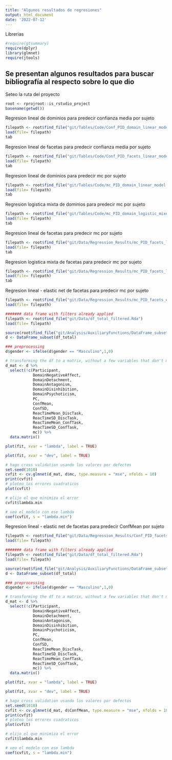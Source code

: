 ```yaml
---
title: "Algunos resultados de regresiones"
output: html_document
date: '2022-07-12'
---
```


Librerias
```r
#require(gtsummary)
require(dplyr)
library(glmnet)
require(jtools)
```

## Se presentan algunos resultados para buscar bibliografía al respecto sobre lo que dio

Seteo la ruta del proyecto
```r
root <- rprojroot::is_rstudio_project
basename(getwd())  
```

Regresion lineal de dominios para predecir confianza media por sujeto
```r
filepath <- root$find_file("git/Tables/Code/Conf_PID_domain_linear_model.RData")
load(file= filepath)
tab
```

Regresion lineal de facetas para predecir confianza media por sujeto
```r
filepath <- root$find_file("git/Tables/Code/Conf_PID_facets_linear_model.RData")
load(file= filepath)
tab 
```

Regresion lineal de dominios para predecir mc por sujeto
```r
filepath <- root$find_file("git/Tables/Code/mc_PID_domain_linear_model.RData")
load(file= filepath)
tab
```

Regresion logistica mixta de dominios para predecir mc por sujeto
```r
filepath <- root$find_file("git/Tables/Code/mc_PID_domain_logistic_mixed_model.RData")
load(file= filepath)
tab
```

Regresion lineal de facetas para predecir mc por sujeto
```r
filepath <- root$find_file("git/Data/Regression_Results/mc_PID_facets_linear_model.RData")
load(file= filepath)
tab
```

Regresion logistica mixta de facetas para predecir mc por sujeto
```r
filepath <- root$find_file("git/Data/Regression_Results/mc_PID_facets_logistic_mixed_model.RData")
load(file= filepath)
tab
```

Regresion lineal - elastic net de facetas para predecir mc por sujeto
```r
filepath <- root$find_file("git/Data/Regression_Results/mc_PID_facets_elasticNet_linear_model.RData")
load(file= filepath)

####### data frame with filters already applied
filepath <- root$find_file("git/Data/df_total_filtered.Rda")
load(file= filepath)

source(root$find_file("git/Analysis/AuxiliaryFunctions/DataFrame_subset.R"))
d <- DataFrame_subset(df_total)

### preprocessing
d$gender <- ifelse(d$gender == "Masculino",1,0)

# transforming the df to a matrix, without a few variables that don't matter
d_mat <- d %>%
  select(!c(Participant,
            DomainNegativeAffect,
            DomainDetachment,
            DomainAntagonism,
            DomainDisinhibition,
            DomainPsychoticism,
            PC,
            ConfMean,
            ConfSD,
            ReacTimeMean_DiscTask,
            ReacTimeSD_DiscTask,
            ReacTimeMean_ConfTask,
            ReacTimeSD_ConfTask,
            mc)) %>%
  data.matrix()

plot(fit, xvar = "lambda", label = TRUE)

plot(fit, xvar = "dev", label = TRUE)

# hago cross validation usando los valores por defectos
set.seed(1010)
cvfit <- cv.glmnet(d_mat, d$mc, type.measure = "mse", nfolds = 10)
print(cvfit)
# ploteo los errores cuadraticos
plot(cvfit)

# elijo el que minimiza el error
cvfit$lambda.min

# veo el modelo con ese lambda
coef(cvfit, s = "lambda.min")
```

Regresion lineal - elastic net de facetas para predecir ConfMean por sujeto
```r
filepath <- root$find_file("git/Data/Regression_Results/Conf_PID_facets_elasticNet_linear_model.RData")
load(file= filepath)

####### data frame with filters already applied
filepath <- root$find_file("git/Data/df_total_filtered.Rda")
load(file= filepath)

source(root$find_file("git/Analysis/AuxiliaryFunctions/DataFrame_subset.R"))
d <- DataFrame_subset(df_total)

### preprocessing
d$gender <- ifelse(d$gender == "Masculino",1,0)

# transforming the df to a matrix, without a few variables that don't matter
d_mat <- d %>%
  select(!c(Participant,
            DomainNegativeAffect,
            DomainDetachment,
            DomainAntagonism,
            DomainDisinhibition,
            DomainPsychoticism,
            PC,
            ConfMean,
            ConfSD,
            ReacTimeMean_DiscTask,
            ReacTimeSD_DiscTask,
            ReacTimeMean_ConfTask,
            ReacTimeSD_ConfTask,
            mc)) %>%
  data.matrix()

plot(fit, xvar = "lambda", label = TRUE)

plot(fit, xvar = "dev", label = TRUE)

# hago cross validation usando los valores por defectos
set.seed(1010)
cvfit <- cv.glmnet(d_mat, d$ConfMean, type.measure = "mse", nfolds = 10)
print(cvfit)
# ploteo los errores cuadraticos
plot(cvfit)

# elijo el que minimiza el error
cvfit$lambda.min

# veo el modelo con ese lambda
coef(cvfit, s = "lambda.min")
```